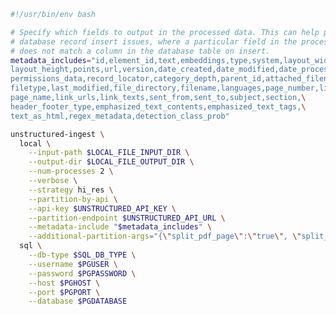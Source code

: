 ```bash CLI
#!/usr/bin/env bash

# Specify which fields to output in the processed data. This can help prevent
# database record insert issues, where a particular field in the processed data
# does not match a column in the database table on insert.
metadata_includes="id,element_id,text,embeddings,type,system,layout_width,\
layout_height,points,url,version,date_created,date_modified,date_processed,\
permissions_data,record_locator,category_depth,parent_id,attached_filename,\
filetype,last_modified,file_directory,filename,languages,page_number,links,\
page_name,link_urls,link_texts,sent_from,sent_to,subject,section,\
header_footer_type,emphasized_text_contents,emphasized_text_tags,\
text_as_html,regex_metadata,detection_class_prob"

unstructured-ingest \
  local \
    --input-path $LOCAL_FILE_INPUT_DIR \
    --output-dir $LOCAL_FILE_OUTPUT_DIR \
    --num-processes 2 \
    --verbose \
    --strategy hi_res \
    --partition-by-api \
    --api-key $UNSTRUCTURED_API_KEY \
    --partition-endpoint $UNSTRUCTURED_API_URL \
    --metadata-include "$metadata_includes" \
    --additional-partition-args="{\"split_pdf_page\":\"true\", \"split_pdf_allow_failed\":\"true\", \"split_pdf_concurrency_level\": 15}" \
  sql \
    --db-type $SQL_DB_TYPE \
    --username $PGUSER \
    --password $PGPASSWORD \
    --host $PGHOST \
    --port $PGPORT \
    --database $PGDATABASE
```

